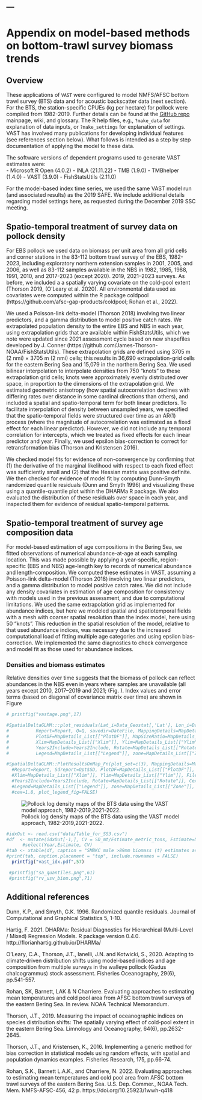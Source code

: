 ---
---
# Appendix on model-based methods on bottom-trawl survey biomass trends 

## Overview

These applications of `VAST` were configured to model 
NMFS/AFSC bottom trawl survey (BTS) data and for acoustic backscatter data (next section).
For the BTS, the station-specific CPUEs
(kg per hectare) for pollock were compiled from 1982-2019. Further details can
be found at the [GitHub repo](https://github.com/james- thorson/VAST/#description) 
mainpage, wiki, and glossary.  The R help files,
e.g., `?make_data` for explanation of data inputs, or `?make_settings` for
explanation of settings. VAST has involved many publications for developing
individual features (see references section below). What follows is intended
as a step by step documentation of applying the model to these data.

The software versions of dependent programs used to generate VAST estimates were:   
-     Microsoft R Open (4.0.2)
-     INLA (21.11.22)
-     TMB (1.9.0)
-     TMBhelper (1.4.0) 
-     VAST (3.9.0)
-     FishStatsUtils (2.11.0) 

For the model-based index time series, we used the same VAST model run (and associated results)
as the 2019 SAFE. We include additional details regarding model settings here, as requested
during the December 2019 SSC meeting.

## Spatio-temporal treatment of survey data on pollock density

For EBS pollock we used data on biomass
per unit area  from all grid cells and corner stations in the 83-112 bottom trawl survey of the EBS, 
1982-2023, including exploratory northern extension samples in 2001, 2005, and 2006, as well as 83-112 samples
available in the NBS in 1982, 1985, 1988, 1991, 2010, and 2017-2023 (except 2020). 
2019, 2021--2023 surveys.  As before, we included a a spatially varying covariate on the 
cold-pool extent (Thorson 2019,  (O’Leary et al. 2020).  All environmental data used as covariates were
computed within the R package coldpool (https://github.com/afsc-gap-products/coldpool; Rohan et
al., 2022). 

We used a Poisson-link delta-model (Thorson 2018) involving two linear predictors, and a gamma
distribution to model positive catch rates. We extrapolated population density to the entire EBS
and NBS in each year, using extrapolation grids that are available within FishStatsUtils, which we
note were updated since 2021 assessment cycle based on new shapefiles developed by J. Conner
(https://github.com/James-Thorson-NOAA/FishStatsUtils). These extrapolation grids are defined using
3705 m (2 nmi) × 3705 m (2 nmi) cells; this results in 36,690 extrapolation-grid cells for the
eastern Bering Sea and 15,079 in the northern Bering Sea. We used bilinear interpolation to
interpolate densities from 750 “knots” to these extrapolation grid cells; knots were approximately
evenly distributed over space, in proportion to the dimensions of the extrapolation grid. We
estimated geometric anisotropy (how spatial autocorrelation declines with differing rates over
distance in some cardinal directions than others), and included a spatial and spatio-temporal term
for both linear predictors. To facilitate interpolation of density between unsampled years, we
specified that the spatio-temporal fields were structured over time as an AR(1) process (where the
magnitude of autocorrelation was estimated as a fixed effect for each linear predictor). However,
we did not include any temporal correlation for intercepts, which we treated as fixed effects for
each linear predictor and year. Finally, we used epsilon bias-correction to correct for
retransformation bias (Thorson and Kristensen 2016). 

We checked model fits for evidence of non-convergence by confirming that (1) the derivative of the
marginal likelihood with respect to each fixed effect was sufficiently small and (2) that the
Hessian matrix was positive definite.  We then checked for evidence of model fit by computing
Dunn-Smyth randomized quantile residuals (Dunn and Smyth 1996) and visualizing these using a
quantile-quantile plot within the DHARMa R package.  We also evaluated the distribution of these
residuals over space in each year, and inspected them for evidence of residual spatio-temporal
patterns.  

## Spatio-temporal treatment of survey age composition data

For model-based estimation of age
   compositions in the Bering Sea, we fitted observations of numerical abundance-at-age at each
   sampling location. This was made possible by applying a year-specific, region-specific (EBS and
   NBS) age-length key to records of numerical abundance and length-composition. We computed these
   estimates in VAST, assuming a Poisson-link delta-model (Thorson 2018) involving two linear
   predictors, and a gamma distribution to model positive catch rates. We did not include any
   density covariates in estimation of age composition for consistency with models used in the
   previous assessment, and due to computational limitations. We used the same extrapolation grid
   as implemented for abundance indices, but here we modeled spatial and spatiotemporal fields with
   a mesh with coarser spatial resolution than the index model, here using 50 “knots”. This
   reduction in the spatial resolution of the model, relative to that used abundance indices, was
   necessary due to the increased computational load of fitting multiple age categories and using
   epsilon bias-correction. We implemented the same diagnostics to check convergence and model fit
   as those used for abundance indices.  



<!--  
## Diagnostic plots from BTS work
### Encounter-probability component
One can check to ensure that observed encounter frequencies for either low or high
probability samples are within the 95% predictive interval for predicted
encounter probability (Fig. \ref{fig:encounter}. 
Diagnostics for positive-catch-rate component were evaluated using a standard Q-Q plot. 
Qualitatively, the fits to pollock data are reasonable (Figures \ref{fig:eq1} and \ref{fig:qq2}).

### Pearson residuals
Spatially the residual pattern can be evaluated over time. Results for pollock data shows that consistent positive or negative 
residuals accross or within years is limited for the encounter probability component of the model and 
for the positive catch rate component (Figures \ref{fig:pearson1} and \ref{fig:pearson2}, respectively).

-->
### Densities and biomass estimates

Relative densities over time suggests that the biomass of pollock can reflect
abundances in the NBS even in years where samples are unavailable (all years
except 2010, 2017--2019 and 2021; (Fig. \cref{fig:density}). Index values and error terms
(based on diagonal of covariance matrix over time) are shown in Figure \cref{fig:vast_idx}

<!-- 
## Extending VAST to create estimates from acoustic backscatter data

In 2020 we presented an initial spatio-temporal model to the acoustic backscatter data
collected to half meter from the seafloor from RV Oscar Dyson
(1994-2018) and the USV in 2020 following the same extrapolation area as for the BTS analyses.
We anticipate updating this for application as an alternative to the standard acoustic survey
in 2022.
 -->

<!--  ```{r plots, eval=FALSE  , tidy=TRUE} -->
<!-- #SpatialDeltaGLMM::Plot_data_and_knots(Extrapolation_List=Extrapolation_List, Spatial_List=Spatial_List,  -->
<!-- #           Data_Geostat=Data_Geostat, PlotDir=DateFile ) -->
<!-- #       Region="Other" -->
<!-- #MapDetails_List <- SpatialDeltaGLMM::MapDetails_Fn( "Region"=Region, "NN_Extrap"=Spatial_List$PolygonList$NN_Extrap,  -->
<!--                    "Extrapolation_List"=Extrapolation_List ) -->
<!-- # Decide which years to plot -->
<!-- #Year_Set        <- seq(min(Data_Geostat[,'Year']),max(Data_Geostat[,'Year'])) -->
<!-- #Years2Include   <- which( Year_Set %in% sort(unique(Data_Geostat[,'Year']))) -->
<!-- ``` -->

<!-- ```{r encplots, eval=FALSE  , tidy=TRUE} -->
<!-- #Enc_prob  <- SpatialDeltaGLMM::Check_encounter_prob( Report=Report, Data_Geostat=Data_Geostat, DirName=DateFile) -->
<!-- #Q         <- SpatialDeltaGLMM::QQ_Fn( TmbData=TmbData, Report=Report, FileName_PP=paste0(DateFile,"Posterior_Predictive.jpg"), FileName_Phist=paste0(DateFile,"Posterior_Predictive-Histogram.jpg"), FileName_QQ=paste0(DateFile,"Q-Q_plot.jpg"), FileName_Qhist=paste0(DateFile,"Q-Q_hist.jpg"))  -->
<!-- ``` -->

<!-- ![ Observed encounter rates and predicted probabilities for pollock in the combined survey area. \label{fig:encounter}](figs/Diag--Encounter_prob.png) -->


<!-- ![ Plot indicating distribution of quantiles for "positive catch rate" component. \label{fig:eq1}](figs/Q-Q_hist.jpg) -->

```r
# printfig("vastage.png",17)
```

<!-- ![ Quantile-quantile plot of residuals for "positive catch rate" component. \label{fig:qq2}](figs/Q-Q_plot.jpg) -->


```r
#SpatialDeltaGLMM:::plot_residuals(Lat_i=Data_Geostat[,'Lat'], Lon_i=Data_Geostat[,'Lon'], TmbData=TmbData, 
#          Report=Report, Q=Q, savedir=DateFile, MappingDetails=MapDetails_List[["MappingDetails"]], 
#          PlotDF=MapDetails_List[["PlotDF"]], MapSizeRatio=MapDetails_List[["MapSizeRatio"]], 
#          Xlim=MapDetails_List[["Xlim"]], Ylim=MapDetails_List[["Ylim"]], FileName=DateFile, Year_Set=Year_Set, 
#          Years2Include=Years2Include, Rotate=MapDetails_List[["Rotate"]], Cex=MapDetails_List[["Cex"]], 
#          Legend=MapDetails_List[["Legend"]], zone=MapDetails_List[["Zone"]], mar=c(0,0,2,0), oma=c(3.5,3.5,0,0), cex=1.8)
```
<!-- ![Pearson residuals of the encounter probability component for the combined survey area, 1982-2019, 2021. \label{fig:pearson1}](figs/maps--encounter_pearson_resid.png) -->

<!-- ![Pearson residuals of the positive catch rate component for the combined survey area, 1982-2019, 2021. \label{fig:pearson2}](figs/maps--catchrate_pearson_resid.png) -->

```r
#SpatialDeltaGLMM::PlotResultsOnMap_Fn(plot_set=c(3), MappingDetails=MapDetails_List[["MappingDetails"]], 
  #Report=Report, Sdreport=Opt$SD, PlotDF=MapDetails_List[["PlotDF"]], MapSizeRatio=MapDetails_List[["MapSizeRatio"]], 
  #Xlim=MapDetails_List[["Xlim"]], Ylim=MapDetails_List[["Ylim"]], FileName=DateFile, Year_Set=Year_Set, 
  #Years2Include=Years2Include, Rotate=MapDetails_List[["Rotate"]], Cex=MapDetails_List[["Cex"]], 
  #Legend=MapDetails_List[["Legend"]], zone=MapDetails_List[["Zone"]], mar=c(0,0,2,0), oma=c(3.5,3.5,0,0), 
  #cex=1.8, plot_legend_fig=FALSE)
```
![ Pollock log density maps of the BTS data using the VAST model approach, 1982-2019,2021-2022. \label{fig:density}](doc/figs/Dens.png)

```r
#idxOut <- read.csv("data/Table_for_SS3.csv")
#df  <- mutate(idxOut[-1,], CV = SD_mt/Estimate_metric_tons, Estimate=5763*Estimate_metric_tons/mean(Estimate_metric_tons) ) %>%
      #select(Year,Estimate, CV)
#tab <- xtable(df, caption = "SMBKC male >89mm biomass (t) estimates as derived from the VAST modeling framework.", label = "tab:smbkc_biomass", digits = c(0,0,1,3))
#print(tab, caption.placement = "top", include.rownames = FALSE)
  printfig("vast_idx.pdf",57)

 #printfig("sa_quantiles.png",61)
 #printfig("rv_usv_biom.png",71)

```

## Additional references

Dunn, K.P., and Smyth, G.K. 1996. Randomized quantile residuals. Journal of Computational and Graphical Statistics 5, 1-10.

Hartig, F. 2021. DHARMa: Residual Diagnostics for Hierarchical (Multi-Level / Mixed) Regression Models. R package version 0.4.0. http://florianhartig.github.io/DHARMa/

O’Leary, C.A., Thorson, J.T., Ianelli, J.N. and Kotwicki, S., 2020. Adapting to climate‐driven distribution shifts using model‐based indices and age composition from multiple surveys in the walleye pollock (Gadus chalcogrammus) stock assessment. Fisheries Oceanography, 29(6), pp.541-557.

Rohan, SK, Barnett, LAK & N Charriere. Evaluating approaches to estimating mean temperatures and cold pool area from AFSC bottom trawl surveys of the eastern Bering Sea. In review. NOAA Technical Memorandum.

Thorson, J.T., 2019. Measuring the impact of oceanographic indices on species distribution shifts: The spatially varying effect of cold‐pool extent in the eastern Bering Sea. Limnology and Oceanography, 64(6), pp.2632-2645.

Thorson, J.T., and Kristensen, K., 2016. Implementing a generic method for bias correction in statistical models using random effects, with spatial and population dynamics examples. Fisheries Research, 175, pp.66-74.

Rohan, S.K., Barnett L.A.K., and Charriere, N. 2022. Evaluating approaches to estimating mean temperatures and cold pool area from AFSC bottom trawl surveys of the eastern Bering Sea. U.S. Dep. Commer., NOAA Tech. Mem. NMFS-AFSC-456, 42 p. https://doi.org/10.25923/1wwh-q418


